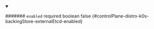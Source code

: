 
<details className="config-field" data-expandable="false" open>
<summary>

####### `enabled` <span className="config-field-required" data-required="false">required</span> <span className="config-field-type">boolean</span> <span className="config-field-default">false</span> <span className="config-field-enum"></span> {#controlPlane-distro-k0s-backingStore-externalEtcd-enabled}



</summary>



</details>

